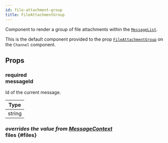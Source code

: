 ```yaml
---
id: file-attachment-group
title: FileAttachmentGroup
---
```



Component to render a group of file attachments within the [`MessageList`](./message_list.mdx).

This is the default component provided to the prop [`FileAttachmentGroup`](../core-components/channel.mdx#fileattachmentgroup) on the `Channel` component.

## Props

### <div class="label required">required</div> **messageId**

Id of the current message.

| Type   |
| ------ |
| string |

### <div class="label description">_overrides the value from [MessageContext](../contexts/message_context.mdx#files)_</div> files {#files}

<Files />
